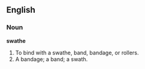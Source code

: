 ==English==

===Noun===

'''swathe'''

#To bind with a swathe, band, bandage, or rollers.
#A bandage; a band; a swath.